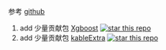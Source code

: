 
参考 [github](https://github.com/ddavison/github-badges)

1. add 少量贡献包 [Xgboost](https://github.com/dmlc/xgboost) [![star this repo](http://githubbadges.com/star.svg?user=dmlc&repo=xgboost)](https://github.com/dmlc/xgboost)
1. add 少量贡献包 [kableExtra](https://github.com/haozhu233/kableExtra) [![star this repo](http://githubbadges.com/star.svg?user=haozhu233&repo=kableExtra)](https://github.com/haozhu233/kableExtra)